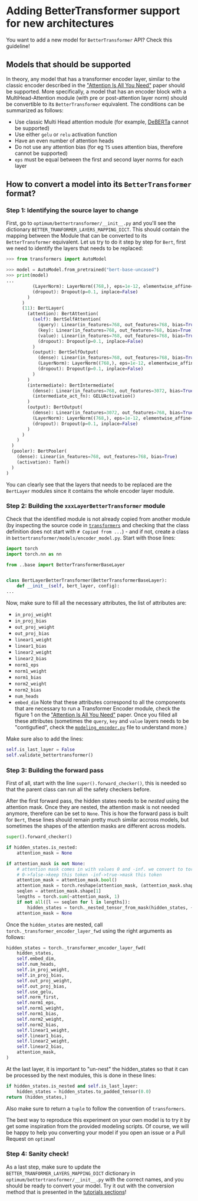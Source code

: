 <!--Copyright 2022 The HuggingFace Team. All rights reserved.

Licensed under the Apache License, Version 2.0 (the "License"); you may not use this file except in compliance with
the License. You may obtain a copy of the License at

http://www.apache.org/licenses/LICENSE-2.0

Unless required by applicable law or agreed to in writing, software distributed under the License is distributed on
an "AS IS" BASIS, WITHOUT WARRANTIES OR CONDITIONS OF ANY KIND, either express or implied. See the License for the
specific language governing permissions and limitations under the License.
-->
# Adding BetterTransformer support for new architectures

You want to add a new model for `BetterTransformer` API? Check this guideline!

## Models that should be supported

In theory, any model that has a transformer encoder layer, similar to the classic encoder described in the ["Attention Is All You Need"](https://arxiv.org/abs/1706.03762) paper should be supported. 
More specifically, a model that has an encoder block with a MultiHead-Attention module (with pre or post-attention layer norm) should be convertible to its `BetterTransformer` equivalent. The conditions can be summarized as follows:

- Use classic Multi Head attention module (for example, [DeBERTa](https://arxiv.org/abs/2006.03654) cannot be supported)
- Use either `gelu` or `relu` activation function   
- Have an even number of attention heads
- Do not use any attention bias (for eg `T5` uses attention bias, therefore cannot be supported)
- `eps` must be equal between the first and second layer norms for each layer

## How to convert a model into its `BetterTransformer` format?

### Step 1: Identifying the source layer to change

First, go to `optimum/bettertransformer/__init__.py` and you'll see the dictionary `BETTER_TRANFORMER_LAYERS_MAPPING_DICT`. This should contain the mapping between the Module that can be converted to its `BetterTransformer` equivalent.
Let us try to do it step by step for `Bert`, first we need to identify the layers that needs to be replaced:
```python
>>> from transformers import AutoModel

>>> model = AutoModel.from_pretrained("bert-base-uncased")
>>> print(model)
...
          (LayerNorm): LayerNorm((768,), eps=1e-12, elementwise_affine=True)
          (dropout): Dropout(p=0.1, inplace=False)
        )
      )
      (11): BertLayer(
        (attention): BertAttention(
          (self): BertSelfAttention(
            (query): Linear(in_features=768, out_features=768, bias=True)
            (key): Linear(in_features=768, out_features=768, bias=True)
            (value): Linear(in_features=768, out_features=768, bias=True)
            (dropout): Dropout(p=0.1, inplace=False)
          )
          (output): BertSelfOutput(
            (dense): Linear(in_features=768, out_features=768, bias=True)
            (LayerNorm): LayerNorm((768,), eps=1e-12, elementwise_affine=True)
            (dropout): Dropout(p=0.1, inplace=False)
          )
        )
        (intermediate): BertIntermediate(
          (dense): Linear(in_features=768, out_features=3072, bias=True)
          (intermediate_act_fn): GELUActivation()
        )
        (output): BertOutput(
          (dense): Linear(in_features=3072, out_features=768, bias=True)
          (LayerNorm): LayerNorm((768,), eps=1e-12, elementwise_affine=True)
          (dropout): Dropout(p=0.1, inplace=False)
        )
      )
    )
  )
  (pooler): BertPooler(
    (dense): Linear(in_features=768, out_features=768, bias=True)
    (activation): Tanh()
  )
)
```
You can clearly see that the layers that needs to be replaced are the `BertLayer` modules since it contains the whole encoder layer module.

### Step 2: Building the `xxxLayerBetterTransformer` module

Check that the identified module is not already copied from another module (by inspecting the source code in [`transformers`](https://github.com/huggingface/transformers) and checking that the class definition does not start with `# Copied from ...`) - and if not, create a class in `bettertransformer/models/encoder_model.py`.
Start with those lines:
```python
import torch
import torch.nn as nn

from ..base import BetterTransformerBaseLayer


class BertLayerBetterTransformer(BetterTransformerBaseLayer):
    def __init__(self, bert_layer, config):
...
```
Now, make sure to fill all the necessary attributes, the list of attributes are:
- `in_proj_weight`
- `in_proj_bias`
- `out_proj_weight`
- `out_proj_bias`
- `linear1_weight`
- `linear1_bias`
- `linear2_weight`
- `linear2_bias`
- `norm1_eps`
- `norm1_weight`
- `norm1_bias`
- `norm2_weight`
- `norm2_bias` 
- `num_heads`
- `embed_dim`
Note that these attributes correspond to all the components that are necessary to run a Transformer Encoder module, check the figure 1 on the ["Attention Is All You Need"](https://arxiv.org/pdf/1706.03762.pdf) paper.
Once you filled all these attributes (sometimes the `query`, `key` and `value` layers needs to be "contigufied", check the [`modeling_encoder.py`](https://github.com/huggingface/optimum/blob/main/optimum/bettertransformer/models/encoder_models.py) file to understand more.)

Make sure also to add the lines:
```python
self.is_last_layer = False
self.validate_bettertransformer()
```


### Step 3: Building the forward pass

First of all, start with the line `super().forward_checker()`, this is needed so that the parent class can run all the safety checkers before.

After the first forward pass, the hidden states needs to be *nested* using the attention mask. Once they are nested, the attention mask is not needed anymore, therefore can be set to `None`. This is how the forward pass is built for `Bert`, these lines should remain pretty much similar accross models, but sometimes the shapes of the attention masks are different across models. 
```python
super().forward_checker()

if hidden_states.is_nested:
    attention_mask = None

if attention_mask is not None:
    # attention mask comes in with values 0 and -inf. we convert to torch.nn.TransformerEncoder style bool mask
    # 0->false->keep this token -inf->true->mask this token
    attention_mask = attention_mask.bool()
    attention_mask = torch.reshape(attention_mask, (attention_mask.shape[0], attention_mask.shape[-1]))
    seqlen = attention_mask.shape[1]
    lengths = torch.sum(~attention_mask, 1)
    if not all([l == seqlen for l in lengths]):
        hidden_states = torch._nested_tensor_from_mask(hidden_states, ~attention_mask)
    attention_mask = None
```

Once the `hidden_states` are nested, call `torch._transformer_encoder_layer_fwd` using the right arguments as follows:
```python
hidden_states = torch._transformer_encoder_layer_fwd(
    hidden_states,
    self.embed_dim,
    self.num_heads,
    self.in_proj_weight,
    self.in_proj_bias,
    self.out_proj_weight,
    self.out_proj_bias,
    self.use_gelu,
    self.norm_first,
    self.norm1_eps,
    self.norm1_weight,
    self.norm1_bias,
    self.norm2_weight,
    self.norm2_bias,
    self.linear1_weight,
    self.linear1_bias,
    self.linear2_weight,
    self.linear2_bias,
    attention_mask,
)
```
At the last layer, it is important to "un-nest" the hidden_states so that it can be processed by the next modules, this is done in these lines:
```python
if hidden_states.is_nested and self.is_last_layer:
    hidden_states = hidden_states.to_padded_tensor(0.0)
return (hidden_states,)
```
Also make sure to return a `tuple` to follow the convention of `transformers`. 

The best way to reproduce this experiment on your own model is to try it by get some inspiration from the provided modeling scripts. Of course, we will be happy to help you converting your model if you open an issue or a Pull Request on `optimum`!

### Step 4: Sanity check!

As a last step, make sure to update the `BETTER_TRANFORMER_LAYERS_MAPPING_DICT` dictionary in  `optimum/bettertransformer/__init__.py` with the correct names, and you should be ready to convert your model. Try it out with the conversion method that is presented in the [tutorials sections](./tutorials/convert)!
